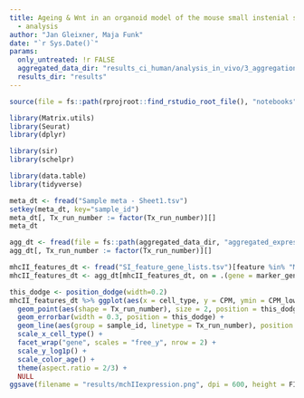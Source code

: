 ```yaml
---
title: Ageing & Wnt in an organoid model of the mouse small instenial stem cell niche
  - analysis
author: "Jan Gleixner, Maja Funk"
date: "`r Sys.Date()`"
params:
  only_untreated: !r FALSE
  aggregated_data_dir: "results_ci_human/analysis_in_vivo/3_aggregation"
  results_dir: "results"
---
```


```r
source(file = fs::path(rprojroot::find_rstudio_root_file(), "notebooks", "setup_chunk.R")) # for RStudio
```


``` r
library(Matrix.utils)
library(Seurat)
library(dplyr)

library(sir)
library(schelpr)

library(data.table)
library(tidyverse)
```

```r
meta_dt <- fread("Sample meta - Sheet1.tsv")
setkey(meta_dt, key="sample_id")
meta_dt[, Tx_run_number := factor(Tx_run_number)][]
meta_dt
```


```r
agg_dt <- fread(file = fs::path(aggregated_data_dir, "aggregated_expression.tsv"), sep = "\t")
agg_dt[, Tx_run_number := factor(Tx_run_number)][]
```

```r
mhcII_features_dt <- fread("SI_feature_gene_lists.tsv")[feature %in% "MHC class II"]
mhcII_features_dt <- agg_dt[mhcII_features_dt, on = .(gene = marker_gene_symbol)]
```

```r
this_dodge <- position_dodge(width=0.2)
mhcII_features_dt %>% ggplot(aes(x = cell_type, y = CPM, ymin = CPM_lower, ymax = CPM_upper, color = condition, group = interaction(cell_type, Tx_run_number))) +
  geom_point(aes(shape = Tx_run_number), size = 2, position = this_dodge) +
  geom_errorbar(width = 0.3, position = this_dodge) +
  geom_line(aes(group = sample_id, linetype = Tx_run_number), position = this_dodge) +
  scale_x_cell_type() +
  facet_wrap("gene", scales = "free_y", nrow = 2) +
  scale_y_log1p() +
  scale_color_age() +
  theme(aspect.ratio = 2/3) +
  NULL
ggsave(filename = "results/mchIIexpression.png", dpi = 600, height = FIG_HEIGHT, width = FIG_HEIGHT*3)
```




